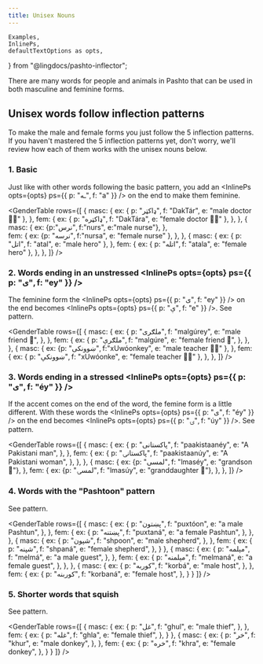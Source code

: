 ```yaml
---
title: Unisex Nouns
---
```


    Examples,
    InlinePs,
    defaultTextOptions as opts,
} from "@lingdocs/pashto-inflector";

There are many words for people and animals in Pashto that can be used in both masculine and feminine forms.

## Unisex words follow inflection patterns

To make the male and female forms you just follow the <Link to="/inflection/inflection-patterns">5 inflection patterns</Link>. If you haven't mastered the <Link to="/inflection/inflection-patterns">5 inflection patterns</Link> yet, don't worry, we'll review how each of them works with the unisex nouns below.

### 1. Basic

Just like with other words following the <Link to="/inflection/inflection-patterns/#1-basic">basic pattern</Link>, you add an <InlinePs opts={opts} ps={{ p: "ـه", f: "a" }} /> on the end to make them feminine.

<GenderTable rows={[
    {
        masc: {
            ex: { p: "ډاکټر", f: "DakTár", e: "male doctor 👨‍⚕️" },
        },
        fem: {
            ex: { p: "ډاکټره", f: "DakTára", e: "female doctor 👩‍⚕️" },
        },
    },
    {
        masc: {
            ex: {p:"نرس", f:"nurs", e:"male nurse"},
        },  
        fem: {
            ex: {p: "نرسه", f:"nursa", e: "female nurse" },
        },
    },
    {
        masc: {
            ex: { p: "اتل", f: "atal", e: "male hero" },
        },
        fem: {
            ex: { p: "اتله", f: "atala", e: "female hero" },
        },
    },
]} />

### 2. Words ending in an unstressed <InlinePs opts={opts} ps={{ p: "ی", f: "ey" }} />

The feminine form the <InlinePs opts={opts} ps={{ p: "ی", f: "ey" }} /> on the end becomes <InlinePs opts={opts} ps={{ p: "ې", f: "e" }} />. See <Link to="/inflection/inflection-patterns/#2-words-ending-in-an-unstressed-inlineps-optsopts-ps-p-ی-f-ey--">pattern</Link>.

<GenderTable rows={[
    {
        masc: {
            ex: {
                p: "ملګری",
                f: "malgúrey",
                e: "male friend 👦",
            },
        },
        fem: {
            ex: {
                p: "ملګرې",
                f: "malgúre",
                e: "female friend 👧",
            },
        },
    },
    {
        masc: {
            ex: {p: "ښوونکی", f:"xUwóonkey", e: "male teacher 👨‍🏫" },
        },
        fem: {
            ex: { p: "ښوونکې", f: "xUwóonke", e: "female teacher 👩‍🏫" },
        },
    },
]} />

### 3. Words ending in a stressed <InlinePs opts={opts} ps={{ p: "ی", f: "éy" }} />

If the accent comes on the end of the word, the femine form is a little different. With these words the <InlinePs opts={opts} ps={{ p: "ی", f: "éy" }} /> on the end becomes <InlinePs opts={opts} ps={{ p: "ۍ", f: "úy" }} />. See <Link to="/inflection/inflection-patterns/#3-words-ending-in-a-stressed-inlineps-optsopts-ps-p-ی-f-éy--">pattern</Link>.

<GenderTable rows={[
    {
        masc: {
            ex: {
                p: "پاکستانی",
                f: "paakistaanéy",
                e: "A Pakistani man",
            },
        },
        fem: {
            ex: {
                p: "پاکستانۍ",
                f: "paakistaanúy",
                e: "A Pakistani woman",
            },
        },
    },
    {
        masc: {
            ex: {p: "لمسی", f: "lmaséy", e: "grandson 👦"},
        },
        fem: {
            ex: {p: "لمسۍ", f: "lmasúy", e: "granddaughter 👧"},
        },
    },
]} />

### 4. Words with the "Pashtoon" pattern

See <Link to="/inflection/inflection-patterns/#4-words-with-the-pashtoon-pattern">pattern</Link>.

<GenderTable rows={[
    {
        masc: {
            ex: {
                p: "پښتون",
                f: "puxtóon",
                e: "a male Pashtun",
            },
        },
        fem: {
            ex: {
                p: "پښتنه",
                f: "puxtaná",
                e: "a female Pashtun",
            },
        },
    },
    {
        masc: {
            ex: {
                p: "شپون",
                f: "shpoon",
                e: "male shepherd",
            },
        },
        fem: {
            ex: {
                p: "شپنه",
                f: "shpaná",
                e: "female shepherd",
            },
        }
    },
    {
        masc: {
            ex: {
                p: "مېلمه",
                f: "melmá",
                e: "a male guest",
            },
        },
        fem: {
            ex: {
                p: "مېلمنه",
                f: "melmaná",
                e: "a female guest",
            },
        },
    },
    {
        masc: {
            ex: {
                p: "کوربه",
                f: "korbá",
                e: "male host",
            },
        },
        fem: {
            ex: {
                p: "کوربنه",
                f: "korbaná",
                e: "female host",
            },
        }
    }
]} />

### 5. Shorter words that squish

See <Link to="/inflection/inflection-patterns/#5-shorter-words-that-squish">pattern</Link>.

<GenderTable rows={[
    {
        masc: {
            ex: {
                p: "غل",
                f: "ghul",
                e: "male thief",
            },
        },
        fem: {
            ex: {
                p: "غله",
                f: "ghla",
                e: "female thief",
            },
        }
    },
    {
        masc: {
            ex: {
                p: "خر",
                f: "khur",
                e: "male donkey",
            },
        },
        fem: {
            ex: {
                p: "خره",
                f: "khra",
                e: "female donkey",
            },
        }
    }
]} />

<GameDisplay record={unisexNounGame} />

<!--
    {
        masc: {
            ex: {p: "بوډا", f: "booDáa", e: "old man" },
        },
        fem: {
            ex: {p: "بوډۍ", f: "booDúy", e: "old woman" },
        },
    }
-->